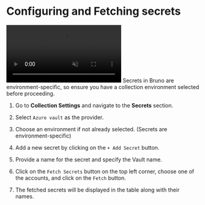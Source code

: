 
# Configuring and Fetching secrets<PremiumBadge />

<video controls className="mt-10" muted>
  <source
    src="/screenrecordings/azure_key_vault/azure_configuring_secrets.mp4"
    type="video/mp4"
  />
  Your browser does not support the video tag.
</video>


<Callout type="info">
  Secrets in Bruno are environment-specific, so ensure you have a collection environment selected before proceeding.
</Callout>

1. Go to **Collection Settings** and navigate to the **Secrets** section.

2. Select `Azure vault` as the provider.

3. Choose an environment if not already selected. (Secrets are environment-specific)

4. Add a new secret by clicking on the `+ Add Secret` button.

5. Provide a name for the secret and specify the Vault name.

6. Click on the `Fetch Secrets` button on the top left corner, choose one of the accounts, and click on the `Fetch` button.

7. The fetched secrets will be displayed in the table along with their names.
